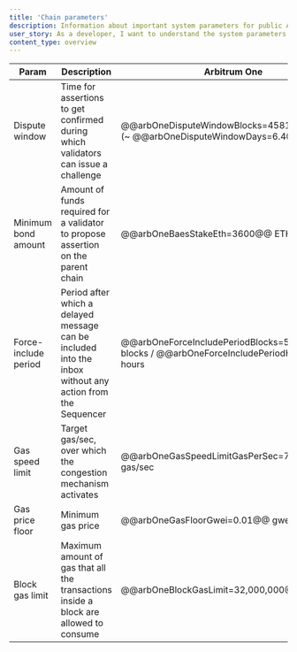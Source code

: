 ```yaml
---
title: 'Chain parameters'
description: Information about important system parameters for public Arbitrum chains
user_story: As a developer, I want to understand the system parameters for the public Arbitrum chains.
content_type: overview
---
```


| Param                | Description                                                                                               | Arbitrum One                                                                                | Arbitrum Nova                                                                           | Arb Sepolia                                                                                   |
| -------------------- | --------------------------------------------------------------------------------------------------------- | ------------------------------------------------------------------------------------------- | --------------------------------------------------------------------------------------- | --------------------------------------------------------------------------------------------- |
| Dispute window       | Time for assertions to get confirmed during which validators can issue a challenge                        | @@arbOneDisputeWindowBlocks=45818@@ blocks (~ @@arbOneDisputeWindowDays=6.4@@ days )        | @@novaDisputeWindowBlocks=45818@@ blocks (~ @@novaDisputeWindowDays=6.4@@ days)         | @@sepoliaDisputeWindowBlocks=20@@ blocks (~ @@sepoliaDisputeWindowMinutes=4.0@@ minutes)      |
| Minimum bond amount  | Amount of funds required for a validator to propose assertion on the parent chain                         | @@arbOneBaesStakeEth=3600@@ ETH                                                                | @@novaBaesStakeEth=1@@ ETH                                                              | @@sepoliaBaesStakeEth=1@@ Sepolia ETH                                                         |
| Force-include period | Period after which a delayed message can be included into the inbox without any action from the Sequencer | @@arbOneForceIncludePeriodBlocks=5760@@ blocks / @@arbOneForceIncludePeriodHours=24@@ hours | @@novaForceIncludePeriodBlocks=5760@@ blocks / @@novaForceIncludePeriodHours=24@@ hours | @@sepoliaForceIncludePeriodBlocks=5760@@ blocks / @@sepoliaForceIncludePeriodHours=24@@ hours |
| Gas speed limit      | Target gas/sec, over which the congestion mechanism activates                                             | @@arbOneGasSpeedLimitGasPerSec=7,000,000@@ gas/sec                                          | @@novaGasSpeedLimitGasPerSec=7,000,000@@ gas/sec                                        | @@sepoliaGasSpeedLimitGasPerSec=7,000,000@@ gas/sec                                           |
| Gas price floor      | Minimum gas price                                                                                         | @@arbOneGasFloorGwei=0.01@@ gwei                                                            | @@novaGasFloorGwei=0.01@@ gwei                                                          | @@sepoliaGasFloorGwei=0.1@@ gwei                                                              |
| Block gas limit      | Maximum amount of gas that all the transactions inside a block are allowed to consume                     | @@arbOneBlockGasLimit=32,000,000@@                                                          | @@novaBlockGasLimit=32,000,000@@                                                        | @@sepoliaBlockGasLimit=32,000,000@@                                                           |
